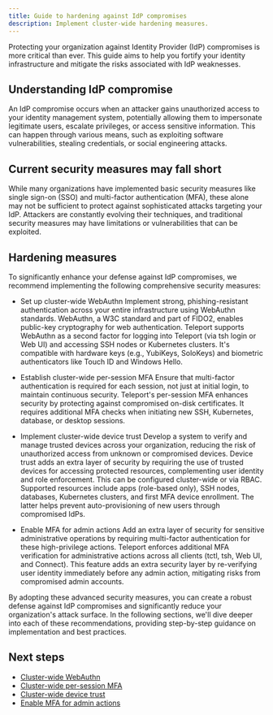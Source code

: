 ```yaml
---
title: Guide to hardening against IdP compromises
description: Implement cluster-wide hardening measures.
---
```


Protecting your organization against Identity Provider (IdP) compromises is more critical than ever. 
This guide aims to help you fortify your identity infrastructure and mitigate the risks associated with IdP weaknesses.

## Understanding IdP compromise

An IdP compromise occurs when an attacker gains unauthorized access to your identity management 
system, potentially allowing them to impersonate legitimate users, escalate privileges, or access 
sensitive information. This can happen through various means, such as exploiting software vulnerabilities, 
stealing credentials, or social engineering attacks.

## Current security measures may fall short

While many organizations have implemented basic security measures like single sign-on (SSO) and multi-factor authentication (MFA), 
these alone may not be sufficient to protect against sophisticated attacks targeting your IdP. 
Attackers are constantly evolving their techniques, and traditional security measures may have limitations 
or vulnerabilities that can be exploited.

## Hardening measures

To significantly enhance your defense against IdP compromises, we recommend implementing the following comprehensive security measures:

  - Set up cluster-wide WebAuthn
   Implement strong, phishing-resistant authentication across 
   your entire infrastructure using WebAuthn standards. WebAuthn, a W3C standard and part of FIDO2, 
   enables public-key cryptography for web authentication. Teleport supports WebAuthn as a second factor 
   for logging into Teleport (via tsh login or Web UI) and accessing SSH nodes or Kubernetes clusters. 
   It's compatible with hardware keys (e.g., YubiKeys, SoloKeys) and biometric authenticators like Touch ID and Windows Hello.

 - Establish cluster-wide per-session MFA
   Ensure that multi-factor authentication is required 
   for each session, not just at initial login, to maintain continuous security. Teleport's per-session 
   MFA enhances security by protecting against compromised on-disk certificates. It requires additional 
   MFA checks when initiating new SSH, Kubernetes, database, or desktop sessions.

 - Implement cluster-wide device trust
   Develop a system to verify and manage trusted devices 
   across your organization, reducing the risk of unauthorized access from unknown or compromised 
   devices. Device trust adds an extra layer of security by requiring the use of trusted devices 
   for accessing protected resources, complementing user identity and role enforcement. This can be 
   configured cluster-wide or via RBAC. Supported resources include apps (role-based only), SSH nodes, 
   databases, Kubernetes clusters, and first MFA device enrollment. 
   The latter helps prevent auto-provisioning of new users through compromised IdPs.

 - Enable MFA for admin actions
   Add an extra layer of security for sensitive administrative operations 
   by requiring multi-factor authentication for these high-privilege actions. Teleport enforces additional MFA verification 
   for administrative actions across all clients (tctl, tsh, Web UI, and Connect). This feature adds an extra 
   security layer by re-verifying user identity immediately before any admin action, mitigating risks from compromised admin accounts.

By adopting these advanced security measures, you can create a robust defense against IdP compromises and significantly reduce your organization's attack surface. 
In the following sections, we'll dive deeper into each of these recommendations, providing step-by-step guidance on implementation and best practices.

## Next steps

- [Cluster-wide WebAuthn](./webauthn.mdx)
- [Cluster-wide per-session MFA](./per-session-mfa.mdx)
- [Cluster-wide device trust](../device-trust/guide.mdx)
- [Enable MFA for admin actions](../mfa-for-admin-actions.mdx)